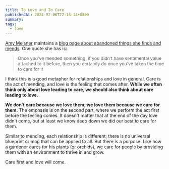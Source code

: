 ```yaml
---
title: To Love and To Care
publishedAt: 2024-02-06T22:16:14+0800
summary:
tags:
  - love
---
```


[Amy Meisner](https://www.amymeissner.com/) maintains a [blog page about abandoned things she finds and mends](https://www.instagram.com/amymeissnerartist). One quote she has is:

> Once you’ve mended something, if you didn’t have sentimental value attached to it before, then you certainly do once you’ve taken the time to care for it

I think this is a good metaphor for relationships and love in general. Care is the act of mending, and love is the feeling that comes after. **While we often think only about love leading to care, we should also think about care leading to love.**

**We don't care because we love them; we love them because we care for them.** The emphasis is on the second part, where we perform the act first before the feeling comes. It doesn't matter that at the end of the day love didn't come, but at least we know deep down we did our best to care for them.

Similar to mending, each relationship is different; there is no universal blueprint or map that can be applied to all. But there is a purpose. Like how a gardener cares for his plants (or [orchids](https://weichun.xyz/blog/planting-orchids)), we care for people by providing them with an environment to thrive in and grow.

Care first and love will come.
